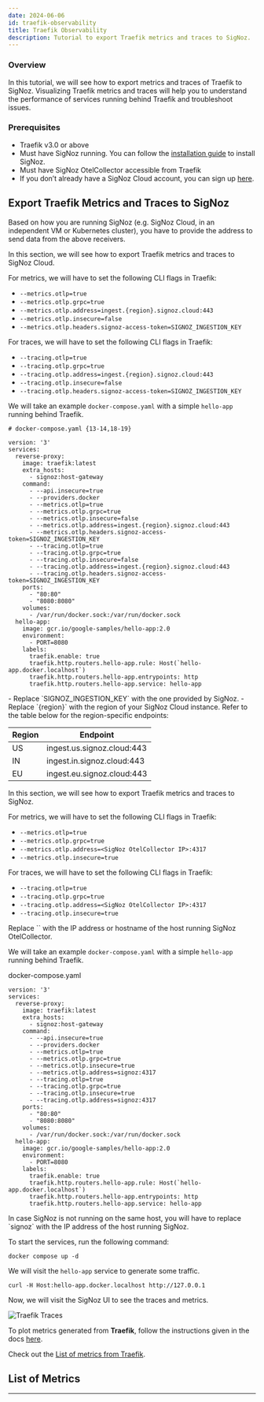 ```yaml
---
date: 2024-06-06
id: traefik-observability
title: Traefik Observability
description: Tutorial to export Traefik metrics and traces to SigNoz.
---
```



### Overview

In this tutorial, we will see how to export metrics and traces of Traefik to SigNoz. Visualizing Traefik metrics and traces will help you to understand the performance of services running behind Traefik and troubleshoot issues.

### Prerequisites

- Traefik v3.0 or above
- Must have SigNoz running. You can follow the [installation guide][1] to install SigNoz.
- Must have SigNoz OtelCollector accessible from Traefik
- If you don’t already have a SigNoz Cloud account, you can sign up [here][4].

## Export Traefik Metrics and Traces to SigNoz

Based on how you are running SigNoz (e.g. SigNoz Cloud, in an independent VM or Kubernetes cluster), you have to provide the address to send data from the above receivers.

<Tabs>
<TabItem value="signoz-cloud" label="SigNoz Cloud" default>

In this section, we will see how to export Traefik metrics and traces to SigNoz Cloud.

For metrics, we will have to set the following CLI flags in Traefik:

- `--metrics.otlp=true`
- `--metrics.otlp.grpc=true`
- `--metrics.otlp.address=ingest.{region}.signoz.cloud:443`
- `--metrics.otlp.insecure=false`
- `--metrics.otlp.headers.signoz-access-token=SIGNOZ_INGESTION_KEY`

For traces, we will have to set the following CLI flags in Traefik:

- `--tracing.otlp=true`
- `--tracing.otlp.grpc=true`
- `--tracing.otlp.address=ingest.{region}.signoz.cloud:443`
- `--tracing.otlp.insecure=false`
- `--tracing.otlp.headers.signoz-access-token=SIGNOZ_INGESTION_KEY`

We will take an example `docker-compose.yaml` with a simple `hello-app` running behind Traefik.



```
# docker-compose.yaml {13-14,18-19}

version: '3'
services:
  reverse-proxy:
    image: traefik:latest
    extra_hosts:
      - signoz:host-gateway
    command:
      - --api.insecure=true
      - --providers.docker
      - --metrics.otlp=true
      - --metrics.otlp.grpc=true
      - --metrics.otlp.insecure=false
      - --metrics.otlp.address=ingest.{region}.signoz.cloud:443
      - --metrics.otlp.headers.signoz-access-token=SIGNOZ_INGESTION_KEY
      - --tracing.otlp=true
      - --tracing.otlp.grpc=true
      - --tracing.otlp.insecure=false
      - --tracing.otlp.address=ingest.{region}.signoz.cloud:443
      - --tracing.otlp.headers.signoz-access-token=SIGNOZ_INGESTION_KEY
    ports:
      - "80:80"
      - "8080:8080"
    volumes:
      - /var/run/docker.sock:/var/run/docker.sock
  hello-app:
    image: gcr.io/google-samples/hello-app:2.0
    environment:
      - PORT=8080
    labels:
      traefik.enable: true
      traefik.http.routers.hello-app.rule: Host(`hello-app.docker.localhost`)
      traefik.http.routers.hello-app.entrypoints: http
      traefik.http.routers.hello-app.service: hello-app
```

<Admonition>
- Replace `SIGNOZ_INGESTION_KEY` with the one provided by SigNoz.
- Replace `{region}` with the region of your SigNoz Cloud instance.
</Admonition>
Refer to the table below for the region-specific endpoints:

| Region	| Endpoint                   |
| ------- | -------------------------- |
| US      | ingest.us.signoz.cloud:443 |
| IN      | ingest.in.signoz.cloud:443 |
| EU      | ingest.eu.signoz.cloud:443 |

</TabItem>

<TabItem value="self-host" label="Self-Host">

In this section, we will see how to export Traefik metrics and traces to SigNoz.

For metrics, we will have to set the following CLI flags in Traefik:

- `--metrics.otlp=true`
- `--metrics.otlp.grpc=true`
- `--metrics.otlp.address=<SigNoz OtelCollector IP>:4317`
- `--metrics.otlp.insecure=true`

For traces, we will have to set the following CLI flags in Traefik:

- `--tracing.otlp=true`
- `--tracing.otlp.grpc=true`
- `--tracing.otlp.address=<SigNoz OtelCollector IP>:4317`
- `--tracing.otlp.insecure=true`

<Admonition>
Replace `<SigNoz OtelCollector IP>` with the IP address or hostname of the host running SigNoz OtelCollector.
</Admonition>

We will take an example `docker-compose.yaml` with a simple `hello-app` running behind Traefik.

docker-compose.yaml

```
version: '3'
services:
  reverse-proxy:
    image: traefik:latest
    extra_hosts:
      - signoz:host-gateway
    command:
      - --api.insecure=true
      - --providers.docker
      - --metrics.otlp=true
      - --metrics.otlp.grpc=true
      - --metrics.otlp.insecure=true
      - --metrics.otlp.address=signoz:4317
      - --tracing.otlp=true
      - --tracing.otlp.grpc=true
      - --tracing.otlp.insecure=true
      - --tracing.otlp.address=signoz:4317
    ports:
      - "80:80"
      - "8080:8080"
    volumes:
      - /var/run/docker.sock:/var/run/docker.sock
  hello-app:
    image: gcr.io/google-samples/hello-app:2.0
    environment:
      - PORT=8080
    labels:
      traefik.enable: true
      traefik.http.routers.hello-app.rule: Host(`hello-app.docker.localhost`)
      traefik.http.routers.hello-app.entrypoints: http
      traefik.http.routers.hello-app.service: hello-app
```

<Admonition type="info">
In case SigNoz is not running on the same host, you will have to replace `signoz` with the IP address of the host running SigNoz.
</Admonition>

</TabItem>
</Tabs>

To start the services, run the following command:

```
docker compose up -d
```

We will visit the `hello-app` service to generate some traffic.

```
curl -H Host:hello-app.docker.localhost http://127.0.0.1
```

Now, we will visit the SigNoz UI to see the traces and metrics.

![Traefik Traces](/img/docs/tutorial/traefik-traces.webp)

To plot metrics generated from **Traefik**, follow the instructions given in the docs [here][2].

Check out the [List of metrics from Traefik][3].

## List of Metrics

<TraefikMetrics />

---

[1]: https://signoz.io/docs/install/
[2]: https://signoz.io/docs/userguide/dashboards/
[3]: #list-of-metrics
[4]: https://signoz.io/teams/
